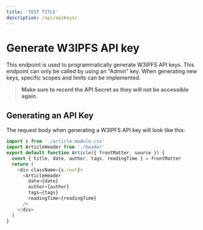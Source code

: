 ```yaml
---
title: 'TEST TITLE'
description: /api/apiKeys/
---
```


# Generate W3IPFS API key

This endpoint is used to programmatically generate W3IPFS API keys. This endpoint can only be called by using an "Admin" key. When generating new keys, specific scopes and limits can be implemented.&#x20;

> **Make sure to record the API Secret as they will not be accessible again.**

## Generating an API Key

The request body when generating a W3IPFS API key will look like this:&#x20;

```js
import s from './article.module.css'
import ArticleHeader from './header'
export default function Article({ frontMatter, source }) {
  const { title, date, author, tags, readingTime } = frontMatter
  return (
    <div className={s.root}>
      <ArticleHeader
        date={date}
        author={author}
        tags={tags}
        readingTime={readingTime}
      />
    </div>
  )
}
```
